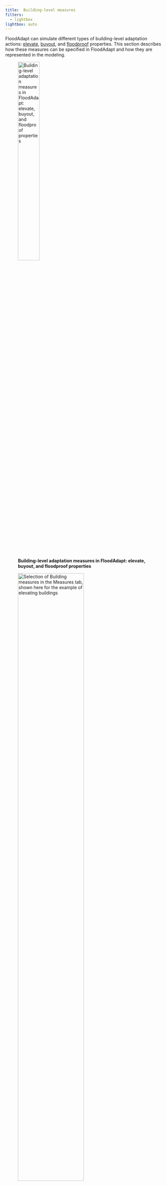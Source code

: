 ```yaml
---
title: 	Building-level measures
filters:
  - lightbox
lightbox: auto
---
```


FloodAdapt can simulate different types of building-level adaptation actions: [elevate](#elevate), [buyout](#buyout), and [floodproof](#floodproof) properties. This section describes how these measures can be specified in FloodAdapt and how they are represented in the modeling.

![**Building-level adaptation measures in FloodAdapt: elevate, buyout, and floodproof properties**](../../_static/images/measures_buildingLevel.png){width=40% fig-align=left #fig-measures_buildingLevel}

![**Selection of Building measures in the Measures tab, shown here for the example of elevating buildings**](../../_static/images/measures_buildingLevel_GUI.png){width=70% fig-align=left #fig-measures_buildingLevel_GUI}

To specify a building-level measure, the user goes to the Measures tab, and in the "Category" drop-down menu selects "Buildings" (see @fig-measures_buildingLevel_GUI). The user can then choose for "Measure" one of the three measure types: [elevate](#elevation), [buyout](#buyouts), or [floodproof](#floodproofing) properties. For each of these measures, the user will choose an "Area type". This indicates how the user will select the buildings to which they want to apply the measure. There are three options:

* Draw polygon: this option allows a user to click a polygon in the map to select the buildings of interest

* Aggregation area: this option allows a user to apply the measure to an entire aggregation area, for example a neighborhood

* Import polygon: this option allows a user to import a polygon that they have made externally, for example in GIS software

When selecting buildings using the "Draw polygon" feature, it is useful to click on the "Show Buildings" button in the Measures tab (see example in @fig-measures_buildingLevel_GUI). This shows the buildings that are in the exposure data of the impact model within FloodAdapt.

Each of the building-level measures allows users to specify a property type to which the measure should be applied. So, for example, if a user selects a neighborhood, but only wants to apply the measure to the residential properties within the neighborhood, they are able to specify this. The property type is linked to an attribute in the impact model called the 'primary object type'. In the U.S, these are typically residential (RES) commercial (COM), industrial (IND), or public (PUB). You can also choose to apply the measure to all the buildings in the selected area.

## Elevate

Elevating properties refers to raising structures to make them less susceptible to floodwaters. To implement elevating buildings in FloodAdapt, go to the [Measures](../measures/index.qmd) tab, select "Buildings" for the Category, and then from the Measure drop-down menu, select "Elevate properties". Select one of the "Area type" options and then click "Add Measure". If you selected "Draw polygon", you can now begin clicking within the map to draw a polygon to enclose the buildings to which you want to apply the measure (see example in @fig-measures_buildingLevel_elevatePoly). When you are finished clicking the polygon, right click or double click to open the measure specification window (see @fig-measures_buildingLevel_fpPoly_spec).

![**Selecting buildings for applying the elevate measure**](../../_static/images/measure_building_poly_elevate.png){width=70% fig-align=left #fig-measures_buildingLevel_elevatePoly}

In the specification window, the user enters a name for the measure (no spaces or special characters), an optional description, the elevation in feet, a specification what this elevation is relative to (see info box below for more details), and the property type that the measure should be applied to. When these entries are complete, the user can click 'OK' and the measure will be added to the list of measures in the Measures tab. Note that if the user selects the "Aggregation area" option for selecting buildings, the specification window will automatically open and they will additionally be asked to choose an aggregation area (see @fig-measure_building_poly_buyout_specification for the example of buyouts)

![**Specifying information for an elevate measure**](../../_static/images/measure_building_elevate_specification.png){width=50% fig-align=left #fig-measures_buildingLevel_elevate_spec}

::: {.callout-note}
## Elevate properties relative to...
The elevate properties specification window asks the user to specify what the elevation of the property is relative to. The user can select the datum; in this case, the elevation is the elevation of the finished floor of the property above the specific datum. The user can also select to elevate properties relative to "Base Flood Elevation" (BFE). In this case the elevation is actually a height above this reference. In the U.S, BFE is a regulatory flood level that is related to insurance, and is often used in ordinances on how high new development must be built. In areas of the world where this is not used, the base flood elevation option may not be visible.
:::

::: {.callout-note}
## How is elevating properties represented in the modeling?
The exposed assets have multiple attributes, one of which is the height of the finished floor above the ground. When a user elevates properties, FloodAdapt adjusts this attribute for the selected properties to represent the user specifications. Whether a user specifies a property elevation as an elevation relative to a datum, or a height above a reference level like base flood elevation, FloodAdapt calculates for each selected property the equivalent height above the ground, and assigns this value to the finished floor height attribute of the elevated property. For example, if a user selects 12 feet above datum, and the ground elevation where a property is located is 10 feet above datum, FloodAdapt calculates that the finished floor height of the property as 2 feet, and assigns this as the finished floor height attribute of the elevated property. Similarly, if a user selects 2 feet above BFE, and the BFE at the location of a property is 9 feet, then the property must be raised to 11 feet relative to datum. If the ground elevation at that location is 8 feet, FloodAdapt would calculate that the finished floor height for the elevated property is 3 feet.
:::

## Buyout

Buyouts refer to the purchase and subsequent removal of a property, usually one that is high risk or has experienced repetitive flooding. To implement the buyout measure, go to the [Measures](../measures/index.qmd) tab, select "Buildings" for the Category, and then from the Measure drop-down menu, select "Buyout properties". Select one of the "Area type" options and then click "Add Measure". If you selected "Draw polygon" for the Area type, you can now begin clicking within the map to draw a polygon to enclose the buildings to which you want to apply the measure. When you are finished clicking the polygon, right click or double click to open the measure specification window. If you select "Aggregation area" the specification window will automatically open when you click "Add measure" and you will additionally choose an aggregation area to apply the measure (see @fig-measure_building_poly_buyout_specification).

In the specification window, the user enters a name for the measure (no spaces or special characters), an optional description, the property type that the measure should be applied to, and - if you selected "Aggregation area" - the aggregation area where the measure should be applied. When these entries are complete, the user can click 'OK' and the measure will be added to the list of measures in the Measures tab.

![**Specifying information for a buyout measure**](../../_static/images/measure_building_poly_buyout_specification.png){width=50% fig-align=left #fig-measure_building_poly_buyout_specification}

::: {.callout-note}
## How are buyouts represented in the modeling?
When a property has been bought out and removed, it is no longer an exposed asset in the project area. However, the implementation in FloodAdapt does not actually remove the properties from the exposure data; instead, the selected properties are assigned a maximum potential damage value of zero. The damage is calculated as the damage fraction (based on the inundation depth) multiplied by the maximum potential damage. Because the maximum potential damage is set to zero, the bought out properties will result in damages of zero, regardless of the inundation depth. In this way, it represents the situation that the property has been removed.
:::

## Floodproof
Floodproofing in FloodAdapt refers to *dry floodproofing*, which involves sealing a building's exterior, typically through barriers or seals, to prevent floodwaters from entering and causing damage. The effect of floodproofing is that the building will not incur any damages until floodwaters exceed the height of the floodproofing seals.

To implement floodproofing to buildings in FloodAdapt, go to the [Measures](../measures/index.qmd) tab, select "Buildings" for the Category, and then from the Measure drop-down menu, select "Floodproof properties". Select one of the "Area type" options and then click "Add Measure". If you selected "Draw polygon", you can now begin clicking within the map to draw a polygon to enclose the buildings to which you want to apply the measure (see example in @fig-measures_buildingLevel_fpPoly). When you are finished clicking the polygon, right click or double click to open the measure specification window (see @fig-measures_buildingLevel_fpPoly_spec).

![**Selecting buildings for applying the floodproofing measure**](../../_static/images/measure_building_poly_fp.png){width=70% fig-align=left #fig-measures_buildingLevel_fpPoly}

In the specification window, the user enters a name for the measure (no spaces or special characters), an optional description, the height of the floodproofing, and the property type that the measure should be applied to. The floodproofing height ensures that damages only occur when the inundation depth is greater than the floodproofing height. When these entries are complete, the user can click 'OK' and the measure will be added to the list of measures in the Measures tab. Note that if the user selects the "Aggregation area" option for selecting buildings, the specification window will automatically open when they click "Add measure" and they will additionally be asked to choose an aggregation area (see @fig-measure_building_poly_buyout_specification for the example of buyouts)

![**Specifying information for a floodproofing measure**](../../_static/images/measure_building_poly_fp_specification.png){width=50% fig-align=left #fig-measures_buildingLevel_fpPoly_spec}

::: {.callout-note}
## How is floodproofing represented in the modeling?
The impact model uses depth-damage curves that relate inundation depths to fractions of total asset damage. When a user selects a floodproofing height, there will be no damage to the property until the inundation depths exceed that height. This is represented by modifying the depth-damage curve so that the damage fraction is zero below the floodproofing height. Above the floodproofing height, the damage curve is unchanged because once the inundation exceeds the floodproofing height, it is assumed the water will then enter the property and reach the levels it would have reached without the floodproofing barrier.
:::
